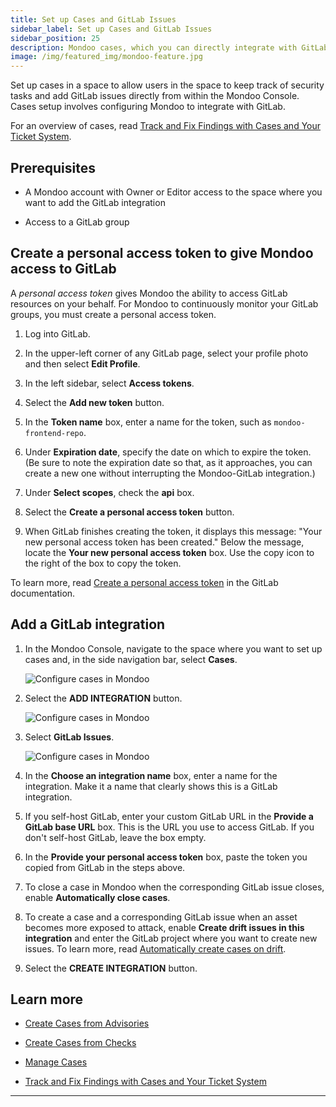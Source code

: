 ```yaml
---
title: Set up Cases and GitLab Issues
sidebar_label: Set up Cases and GitLab Issues
sidebar_position: 25
description: Mondoo cases, which you can directly integrate with GitLab Issues, allow you to track remediation of important security findings. Set up an integration with GitLab to start using cases and include Mondoo data in your GitLab issues.
image: /img/featured_img/mondoo-feature.jpg
---
```


Set up cases in a space to allow users in the space to keep track of security tasks and add GitLab issues directly from within the Mondoo Console. Cases setup involves configuring Mondoo to integrate with GitLab.

For an overview of cases, read [Track and Fix Findings with Cases and Your Ticket System](/platform/cases/overview/).

## Prerequisites

- A Mondoo account with Owner or Editor access to the space where you want to add the GitLab integration

- Access to a GitLab group

## Create a personal access token to give Mondoo access to GitLab

A _personal access token_ gives Mondoo the ability to access GitLab resources on your behalf. For Mondoo to continuously monitor your GitLab groups, you must create a personal access token.

1. Log into GitLab.

2. In the upper-left corner of any GitLab page, select your profile photo and then select **Edit Profile**.

3. In the left sidebar, select **Access tokens**.

4. Select the **Add new token** button.

5. In the **Token name** box, enter a name for the token, such as `mondoo-frontend-repo`.

6. Under **Expiration date**, specify the date on which to expire the token. (Be sure to note the expiration date so that, as it approaches, you can create a new one without interrupting the Mondoo-GitLab integration.)

7. Under **Select scopes**, check the **api** box.

8. Select the **Create a personal access token** button.

9. When GitLab finishes creating the token, it displays this message: "Your new personal access token has been created." Below the message, locate the **Your new personal access token** box. Use the copy icon to the right of the box to copy the token.

To learn more, read [Create a personal access token](https://docs.gitlab.com/ee/user/profile/personal_access_tokens.html#create-a-personal-access-token) in the GitLab documentation.

## Add a GitLab integration

1. In the Mondoo Console, navigate to the space where you want to set up cases and, in the side navigation bar, select **Cases**.

   ![Configure cases in Mondoo](/img/platform/cases/cases-blank.png)

2. Select the **ADD INTEGRATION** button.

   ![Configure cases in Mondoo](/img/platform/cases/cases-integrations.png)

3. Select **GitLab Issues**.

   ![Configure cases in Mondoo](/img/platform/cases/cases-add-gh.png)

4. In the **Choose an integration name** box, enter a name for the integration. Make it a name that clearly shows this is a GitLab integration.

5. If you self-host GitLab, enter your custom GitLab URL in the **Provide a GitLab base URL** box. This is the URL you use to access GitLab. If you don't self-host GitLab, leave the box empty.

6. In the **Provide your personal access token** box, paste the token you copied from GitLab in the steps above.

7. To close a case in Mondoo when the corresponding GitLab issue closes, enable **Automatically close cases**.

8. To create a case and a corresponding GitLab issue when an asset becomes more exposed to attack, enable **Create drift issues in this integration** and enter the GitLab project where you want to create new issues. To learn more, read [Automatically create cases on drift](/platform/cases/manage#automatically-create-cases-on-drift).

9. Select the **CREATE INTEGRATION** button.

## Learn more

- [Create Cases from Advisories](/platform/cases/advisories/)

- [Create Cases from Checks](/platform/cases/checks/)

- [Manage Cases](/platform/cases/manage/)

- [Track and Fix Findings with Cases and Your Ticket System](/platform/cases/overview/)

---
